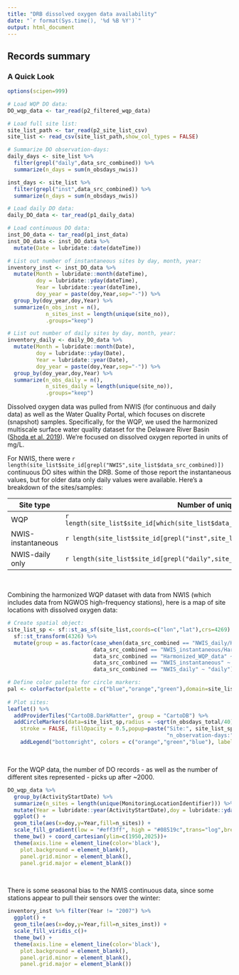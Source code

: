 ```yaml
---
title: "DRB dissolved oxygen data availability"
date: "`r format(Sys.time(), '%d %B %Y')`"
output: html_document
---
```


## Records summary  
  

### A Quick Look

```r

options(scipen=999)

# Load WQP DO data:
DO_wqp_data <- tar_read(p2_filtered_wqp_data)

# Load full site list:
site_list_path <- tar_read(p2_site_list_csv)
site_list <- read_csv(site_list_path,show_col_types = FALSE)

# Summarize DO observation-days:
daily_days <- site_list %>% 
  filter(grepl("daily",data_src_combined)) %>%
  summarize(n_days = sum(n_obsdays_nwis))

inst_days <- site_list %>%
  filter(grepl("inst",data_src_combined)) %>%
  summarize(n_days = sum(n_obsdays_nwis))

# Load daily DO data:
daily_DO_data <- tar_read(p1_daily_data)

# Load continuous DO data:
inst_DO_data <- tar_read(p1_inst_data)
inst_DO_data <- inst_DO_data %>%
  mutate(Date = lubridate::date(dateTime))

# List out number of instantaneous sites by day, month, year:
inventory_inst <- inst_DO_data %>%
  mutate(Month = lubridate::month(dateTime),
         doy = lubridate::yday(dateTime),
         Year = lubridate::year(dateTime),
         doy_year = paste(doy,Year,sep="-")) %>%
  group_by(doy_year,doy,Year) %>%
  summarize(n_obs_inst = n(),
            n_sites_inst = length(unique(site_no)),
            .groups="keep")

# List out number of daily sites by day, month, year:
inventory_daily <- daily_DO_data %>%
  mutate(Month = lubridate::month(Date),
         doy = lubridate::yday(Date),
         Year = lubridate::year(Date),
         doy_year = paste(doy,Year,sep="-")) %>%
  group_by(doy_year,doy,Year) %>% 
  summarize(n_obs_daily = n(),
            n_sites_daily = length(unique(site_no)),
            .groups="keep") 

```

Dissolved oxygen data was pulled from NWIS (for continuous and daily data) as well as the Water Quality Portal, which focuses on discrete (snapshot) samples. Specifically, for the WQP, we used the harmonized multiscale surface water quality dataset for the Delaware River Basin ([Shoda et al. 2019](https://doi.org/10.5066/P9PX8LZO)). We're focused on dissolved oxygen reported in units of mg/L.  

For NWIS, there were `r length(site_list$site_id[grepl("NWIS",site_list$data_src_combined)])` continuous DO sites within the DRB. Some of those report the instantaneous values, but for older data only daily values were available. Here's a breakdown of the sites/samples:



| Site type                          | Number of unique sites                                                                  | Number of observation-days                           |
| ---------------------------------- | --------------------------------------------------------------------------------------- | ---------------------------------------------------- |
| WQP                                | `r length(site_list$site_id[which(site_list$data_src_combined=="Harmonized_WQP_data")])`| `r sum(site_list$n_obsdays_discrete[which(site_list$data_src_combined=="Harmonized_WQP_data")])` |
| NWIS-instantaneous                 | `r length(site_list$site_id[grepl("inst",site_list$data_src_combined)])`               | `r sum(site_list$n_obsdays_nwis[grepl("inst",site_list$data_src_combined)])`                    |
| NWIS-daily only                    | `r length(site_list$site_id[grepl("daily",site_list$data_src_combined)])`                | `r sum(site_list$n_obsdays_nwis[grepl("daily",site_list$data_src_combined)])`                           |



<br>  


Combining the harmonized WQP dataset with data from NWIS (which includes data from NGWOS high-frequency stations), here is a map of site locations with dissolved oxygen data:  

```r

# Create spatial object:
site_list_sp <- sf::st_as_sf(site_list,coords=c("lon","lat"),crs=4269) %>%
  sf::st_transform(4326) %>%
  mutate(group = as.factor(case_when(data_src_combined == "NWIS_daily/Harmonized_WQP_data" ~ "daily",
                           data_src_combined == "NWIS_instantaneous/Harmonized_WQP_data" ~ "instantaneous",
                           data_src_combined == "Harmonized_WQP_data" ~ "discrete",
                           data_src_combined == "NWIS_instantaneous" ~ "instantaneous",
                           data_src_combined == "NWIS_daily" ~ "daily")))

# Define color palette for circle markers:
pal <- colorFactor(palette = c("blue","orange","green"),domain=site_list_sp$group)
  
# Plot sites:
leaflet() %>%
  addProviderTiles("CartoDB.DarkMatter", group = "CartoDB") %>%
  addCircleMarkers(data=site_list_sp,radius = ~sqrt(n_obsdays_total/40),color = ~pal(group),
    stroke = FALSE, fillOpacity = 0.5,popup=paste("Site:", site_list_sp$site_id,"<br>",
                                                  "n_observation-days:", site_list_sp$n_obsdays_total)) %>%
    addLegend("bottomright", colors = c("orange","green","blue"), labels = c("discrete","instantaneous","daily")) 

```

<br>  

For the WQP data, the number of DO records - as well as the number of different sites represented - picks up after ~2000.   

```r

DO_wqp_data %>% 
  group_by(ActivityStartDate) %>% 
  summarize(n_sites = length(unique(MonitoringLocationIdentifier))) %>% 
  mutate(Year = lubridate::year(ActivityStartDate),doy = lubridate::yday(ActivityStartDate)) %>% 
  ggplot() +
  geom_tile(aes(x=doy,y=Year,fill=n_sites)) + 
  scale_fill_gradient(low = "#eff3ff", high = "#08519c",trans="log",breaks= c(1,5,50)) + 
  theme_bw() + coord_cartesian(ylim=c(1950,2025))+
  theme(axis.line = element_line(color='black'),
    plot.background = element_blank(),
    panel.grid.minor = element_blank(),
    panel.grid.major = element_blank())

```

<br>

There is some seasonal bias to the NWIS continuous data, since some stations appear to pull their sensors over the winter:  

```r

inventory_inst %>% filter(Year != "2007") %>%
  ggplot() +
  geom_tile(aes(x=doy,y=Year,fill=n_sites_inst)) + 
  scale_fill_viridis_c()+
  theme_bw() + 
  theme(axis.line = element_line(color='black'),
    plot.background = element_blank(),
    panel.grid.minor = element_blank(),
    panel.grid.major = element_blank())


```


<br>  

